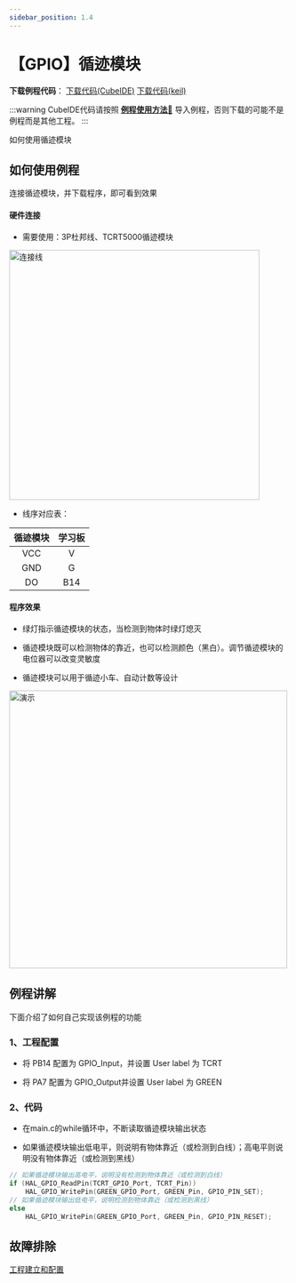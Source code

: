 ```yaml
---
sidebar_position: 1.4
---
```

# 【GPIO】循迹模块

**下载例程代码**： <a href="https://pan.baud-dance.com/d/%E6%B3%A2%E7%89%B9%E5%BE%8B%E5%8A%A8STM32%E4%BE%8B%E7%A8%8B/GPIO_TCRT5000.zip" class="source_download_button" target="_blank">下载代码(CubeIDE)</a> 
<a href="https://fubestore.baud.dance/GPIO_TCRT5000_keil.7z" class="source_download_button" target="_blank">下载代码(keil)</a>

:::warning
CubeIDE代码请按照 <a href="/docs/stm32/example/HowToImportExample" target="_blank">**例程使用方法🔗**</a> 导入例程，否则下载的可能不是例程而是其他工程。
:::

如何使用循迹模块

## 如何使用例程

连接循迹模块，并下载程序，即可看到效果

#### 硬件连接

- 需要使用：3P杜邦线、TCRT5000循迹模块

<div style={{ display: "flex", justifyContent: "center", alignItems: "center", marginBottom: "20px"}}>
<img src={require('./img/GPIO_TCRT5000/连接线.webp').default} alt="连接线" width="450px" />
</div>

- 线序对应表：

| 循迹模块 | 学习板 |
| :------: | :----: |
|   VCC    |   V    |
|   GND    |   G    |
|    DO    |  B14   |

#### 程序效果

- 绿灯指示循迹模块的状态，当检测到物体时绿灯熄灭

- 循迹模块既可以检测物体的靠近，也可以检测颜色（黑白）。调节循迹模块的电位器可以改变灵敏度

- 循迹模块可以用于循迹小车、自动计数等设计

<div style={{ display: "flex", justifyContent: "center", alignItems: "center", marginBottom: "20px"}}>
<img src={require('./img/GPIO_TCRT5000/演示.webp').default} alt="演示" width="500px" />
</div>

## 例程讲解

下面介绍了如何自己实现该例程的功能

### 1、工程配置

- 将 PB14 配置为 GPIO_Input，并设置 User label 为 TCRT

- 将 PA7 配置为 GPIO_Output并设置 User label 为 GREEN

### 2、代码

- 在main.c的while循环中，不断读取循迹模块输出状态

- 如果循迹模块输出低电平，则说明有物体靠近（或检测到白线）；高电平则说明没有物体靠近（或检测到黑线）

```c
// 如果循迹模块输出高电平，说明没有检测到物体靠近（或检测到白线）
if (HAL_GPIO_ReadPin(TCRT_GPIO_Port, TCRT_Pin))
    HAL_GPIO_WritePin(GREEN_GPIO_Port, GREEN_Pin, GPIO_PIN_SET);
// 如果循迹模块输出低电平，说明检测到物体靠近（或检测到黑线）
else
    HAL_GPIO_WritePin(GREEN_GPIO_Port, GREEN_Pin, GPIO_PIN_RESET);
```

## 故障排除

[工程建立和配置](/docs/stm32/FAQ)
